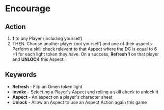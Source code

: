 
# Encourage

## Action

1.  **<InlineDefine uppercase term='refresh'/> 1** to any Player (including yourself)
2.  THEN: Choose another player (not yourself) and one of their aspects. Perform a skill check relevant to that Aspect where the DC is equal to 6 +1 for each light token they have. On a success, **Refresh 1** on that player and **UNLOCK** this Aspect.

## Keywords

-   **Refresh** - Flip an Omen token light
-   **Invoke** - Selecting a Player's Aspect and rolling a skill check to unlock it
-   **Aspect** - An aspect on a player's character sheet
-   **Unlock** - Allow an Aspect to use an Aspect Action again this game
